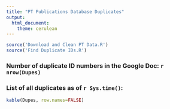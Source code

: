 ```yaml
---
title: "PT Publications Database Duplicates"
output:
  html_document:
    theme: cerulean
---
```



```r
source('Download and Clean PT Data.R')
source('Find Duplicate IDs.R')
```

### Number of duplicate ID numbers in the Google Doc: `r nrow(Dupes)`

### List of all duplicates as of `r Sys.time()`:

```r
kable(Dupes, row.names=FALSE)
```


